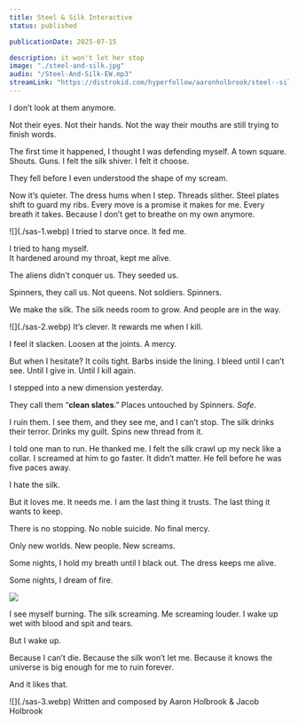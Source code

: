 ```yaml
---
title: Steel & Silk Interactive
status: published

publicationDate: 2025-07-15

description: it won't let her stop
image: "./steel-and-silk.jpg"
audio: "/Steel-And-Silk-EW.mp3"
streamLink: "https://distrokid.com/hyperfollow/aaronholbrook/steel--silk"
---
```


I don’t look at them anymore.

<Spacer size="4xl" />

<FadeInLines client:visible>
Not their eyes. Not their hands. Not the way their mouths are still trying to finish words.

The first time it happened, I thought I was defending myself.
A town square. Shouts. Guns.
I felt the silk shiver.
I felt it choose.
</FadeInLines>

<Spacer size="4xl" />

<FadeInLines client:visible>
They fell before I even understood the shape of my scream.

Now it’s quieter.
The dress hums when I step. Threads slither. Steel plates shift to guard my ribs. Every move is a promise it makes for me.
Every breath it takes.
Because I don’t get to breathe on my own anymore.
</FadeInLines>

<Spacer size="4xl" />
![](./sas-1.webp)
<Spacer size="4xl" />


<FadeInLines client:visible>
I tried to starve once.  
It fed me.  

I tried to hang myself.  
It hardened around my throat, kept me alive.
</FadeInLines>

<Spacer size="4xl" />

<FadeInLines client:visible>
The aliens didn’t conquer us.
They seeded us.

Spinners, they call us.
Not queens. Not soldiers.
Spinners.

We make the silk.
The silk needs room to grow.
And people are in the way.
</FadeInLines>

<Spacer size="4xl" />
![](./sas-2.webp)
<Spacer size="6xl" />

<FadeInLines client:visible>
It’s clever.
It rewards me when I kill.


I feel it slacken.
Loosen at the joints.
A mercy.
</FadeInLines>

<Spacer size="4xl" />

<FadeInLines client:visible>
But when I hesitate?
It coils tight.
Barbs inside the lining.
I bleed until I can’t see.
Until I give in.
Until I kill again.
</FadeInLines>

<Spacer size="4xl" />

I stepped into a new dimension yesterday.

They call them “**clean slates**.”
Places untouched by Spinners.
*Safe*.

I ruin them.
I see them, and they see me, and I can’t stop.
The silk drinks their terror.
Drinks my guilt.
Spins new thread from it.

<Spacer size="4xl" />

<FadeInLines client:visible>
I told one man to run.
He thanked me.
I felt the silk crawl up my neck like a collar.
I screamed at him to go faster.
It didn’t matter.
He fell before he was five paces away.
</FadeInLines>

<Spacer size="4xl" />

I hate the silk.

But it loves me.
It needs me.
I am the last thing it trusts.
The last thing it wants to keep.

<Spacer size="3xl" />

<FadeInLines client:visible>
There is no stopping.
No noble suicide.
No final mercy.
</FadeInLines>

<Spacer size="3xl" />

Only new worlds.
New people.
New screams.

<Spacer size="4xl" />

Some nights, I hold my breath until I black out.
The dress keeps me alive.

Some nights, I dream of fire.

![](./sas-4.webp)

I see myself burning.
The silk screaming.
Me screaming louder.
I wake up wet with blood and spit and tears.

But I wake up.

<Spacer size="3xl" />

Because I can’t die.
Because the silk won’t let me.
Because it knows the universe is big enough for me to ruin forever.

And it likes that.

<Spacer size="2xl" />
![](./sas-3.webp)
<Spacer size="8xl" />



<Spacer size="4xl" />

<FadeInLines client:visible>
Written and composed by Aaron Holbrook & Jacob Holbrook
</FadeInLines>

